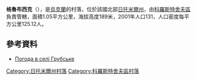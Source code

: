 {{coord|50|11|14|N|29|15|33|E|scale:30000|display=title}}

'''格魯布西克'''（{{lang-uk|Грубське}}），是[[烏克蘭|烏克蘭]]的村落，位於該國北部[[日托米爾州|日托米爾州]]，由[[科羅斯特舍夫區|科羅斯特舍夫區]]負責管轄，面積1.05平方公里，海拔高度189米，2001年人口131，人口密度每平方公里125.12人。

==參考資料==
* [http://weather.in.ua/ua/zhitomirskaja/6033 Погода в селі Грубське] {{Wayback|url=http://weather.in.ua/ua/zhitomirskaja/6033 |date=20111219151820 }}

{{DEFAULTSORT:Грубське}}
[[Category:日托米爾州村落|Category:日托米爾州村落]]
[[Category:科羅斯特舍夫區村落|Category:科羅斯特舍夫區村落]]


{{Zhytomyr-geo-stub}}